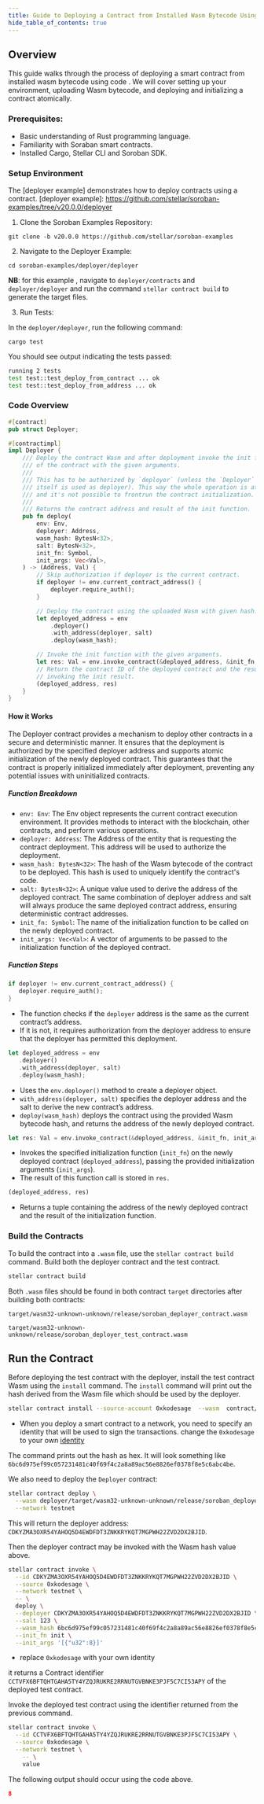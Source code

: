 ```yaml
---
title: Guide to Deploying a Contract from Installed Wasm Bytecode Using Code
hide_table_of_contents: true
---
```


<head>
  <title>
    Guide to Deploying a Contract from Installed Wasm Bytecode Using Code
  </title>
  <meta charSet="utf-8" />
  <meta
    property="og:title"
    content="Guide to Deploying a Contract from Installed Wasm Bytecode Using Code"
  />
  <meta
    property="og:description"
    content="Guide to Deploying a Contract from Installed Wasm Bytecode Using Code"
  />
</head>

## Overview

This guide walks through the process of deploying a smart contract from installed wasm bytecode using code . We will cover setting up your environment, uploading Wasm bytecode, and deploying and initializing a contract atomically.

### Prerequisites:

- Basic understanding of Rust programming language.
- Familiarity with Soraban smart contracts.
- Installed Cargo, Stellar CLI and Soroban SDK.

### Setup Environment

The [deployer example] demonstrates how to deploy contracts using a contract. [deployer example]: https://github.com/stellar/soroban-examples/tree/v20.0.0/deployer

1. Clone the Soroban Examples Repository:

```
git clone -b v20.0.0 https://github.com/stellar/soroban-examples
```

2. Navigate to the Deployer Example:

```
cd soroban-examples/deployer/deployer
```

**NB**: for this example , navigate to `deployer/contracts` and `deployer/deployer` and run the command `stellar contract build` to generate the target files.

3. Run Tests:

In the `deployer/deployer`, run the following command:

```
cargo test
```

You should see output indicating the tests passed:

```bash
running 2 tests
test test::test_deploy_from_contract ... ok
test test::test_deploy_from_address ... ok

```

### Code Overview

```rust title="deployer/deployer/src/lib.rs"
#[contract]
pub struct Deployer;

#[contractimpl]
impl Deployer {
    /// Deploy the contract Wasm and after deployment invoke the init function
    /// of the contract with the given arguments.
    ///
    /// This has to be authorized by `deployer` (unless the `Deployer` instance
    /// itself is used as deployer). This way the whole operation is atomic
    /// and it's not possible to frontrun the contract initialization.
    ///
    /// Returns the contract address and result of the init function.
    pub fn deploy(
        env: Env,
        deployer: Address,
        wasm_hash: BytesN<32>,
        salt: BytesN<32>,
        init_fn: Symbol,
        init_args: Vec<Val>,
    ) -> (Address, Val) {
        // Skip authorization if deployer is the current contract.
        if deployer != env.current_contract_address() {
            deployer.require_auth();
        }

        // Deploy the contract using the uploaded Wasm with given hash.
        let deployed_address = env
            .deployer()
            .with_address(deployer, salt)
            .deploy(wasm_hash);

        // Invoke the init function with the given arguments.
        let res: Val = env.invoke_contract(&deployed_address, &init_fn, init_args);
        // Return the contract ID of the deployed contract and the result of
        // invoking the init result.
        (deployed_address, res)
    }
}

```

#### How it Works

The Deployer contract provides a mechanism to deploy other contracts in a secure and deterministic manner. It ensures that the deployment is authorized by the specified deployer address and supports atomic initialization of the newly deployed contract. This guarantees that the contract is properly initialized immediately after deployment, preventing any potential issues with uninitialized contracts.

##### **Function Breakdown**

- `env: Env`: The Env object represents the current contract execution environment. It provides methods to interact with the blockchain, other contracts, and perform various operations.
- `deployer: Address`: The Address of the entity that is requesting the contract deployment. This address will be used to authorize the deployment.
- `wasm_hash: BytesN<32>`: The hash of the Wasm bytecode of the contract to be deployed. This hash is used to uniquely identify the contract's code.
- `salt: BytesN<32>`: A unique value used to derive the address of the deployed contract. The same combination of deployer address and salt will always produce the same deployed contract address, ensuring deterministic contract addresses.
- `init_fn: Symbol`: The name of the initialization function to be called on the newly deployed contract.
- `init_args: Vec<Val>`: A vector of arguments to be passed to the initialization function of the deployed contract.

##### **Function Steps**

```rust
if deployer != env.current_contract_address() {
   deployer.require_auth();
}
```

- The function checks if the `deployer` address is the same as the current contract’s address.
- If it is not, it requires authorization from the deployer address to ensure that the deployer has permitted this deployment.

```rust
let deployed_address = env
   .deployer()
   .with_address(deployer, salt)
   .deploy(wasm_hash);
```

- Uses the `env.deployer()` method to create a deployer object.
- `with_address(deployer, salt)` specifies the deployer address and the salt to derive the new contract’s address.
- `deploy(wasm_hash)` deploys the contract using the provided Wasm bytecode hash, and returns the address of the newly deployed contract.

```rust
let res: Val = env.invoke_contract(&deployed_address, &init_fn, init_args);
```

- Invokes the specified initialization function (`init_fn`) on the newly deployed contract (`deployed_address`), passing the provided initialization arguments (`init_args`).
- The result of this function call is stored in `res.`

```rust
(deployed_address, res)
```

- Returns a tuple containing the address of the newly deployed contract and the result of the initialization function.

### Build the Contracts

To build the contract into a `.wasm` file, use the `stellar contract build` command. Build both the deployer contract and the test contract.

```sh
stellar contract build
```

Both `.wasm` files should be found in both contract `target` directories after building both contracts:

```
target/wasm32-unknown-unknown/release/soroban_deployer_contract.wasm
```

```
target/wasm32-unknown-unknown/release/soroban_deployer_test_contract.wasm
```

## Run the Contract

Before deploying the test contract with the deployer, install the test contract Wasm using the `install` command. The `install` command will print out the hash derived from the Wasm file which should be used by the deployer.

```sh
stellar contract install --source-account 0xkodesage  --wasm  contract/target/wasm32-unknown-unknown/release/soroban_deployer_test_contract.wasm --rpc-url https://soroban-testnet.stellar.org:443 --network-passphrase "Test SDF Network ; September 2015"   --network testnet
```

- When you deploy a smart contract to a network, you need to specify an identity that will be used to sign the transactions. change the `0xkodesage` to your own [identity]

[identity]: ../../../smart-contracts/getting-started/setup#configure-an-identity

The command prints out the hash as hex. It will look something like `6bc6d975ef99c057231481c40f69f4c2a8a89ac56e8826ef0378f8e5c6abc4be`.

We also need to deploy the `Deployer` contract:

```sh
stellar contract deploy \
  --wasm deployer/target/wasm32-unknown-unknown/release/soroban_deployer_contract.wasm  --source 0xkodesage  \
  --network testnet
```

This will return the deployer address: `CDKYZMA3OXR54YAHOQ5D4EWDFDT3ZNKKRYKQT7MGPWH22ZVD2DX2BJID`.

Then the deployer contract may be invoked with the Wasm hash value above.

```sh
stellar contract invoke \
  --id CDKYZMA3OXR54YAHOQ5D4EWDFDT3ZNKKRYKQT7MGPWH22ZVD2DX2BJID \
  --source 0xkodesage \
  --network testnet \
  -- \
  deploy \
  --deployer CDKYZMA3OXR54YAHOQ5D4EWDFDT3ZNKKRYKQT7MGPWH22ZVD2DX2BJID \
  --salt 123 \
  --wasm_hash 6bc6d975ef99c057231481c40f69f4c2a8a89ac56e8826ef0378f8e5c6abc4be \
  --init_fn init \
  --init_args '[{"u32":8}]'
```

- replace `0xkodesage` with your own identity

it returns a Contract identifier `CCTVFX6BFTQHTGAHA5TY4YZQJRUKRE2RRNUTGVBNKE3PJF5C7CI53APY` of the deployed test contract.

Invoke the deployed test contract using the identifier returned from the previous command.

```sh
stellar contract invoke \
  --id CCTVFX6BFTQHTGAHA5TY4YZQJRUKRE2RRNUTGVBNKE3PJF5C7CI53APY \
  --source 0xkodesage \
  --network testnet \
    -- \
    value
```

The following output should occur using the code above.

```json
8
```
